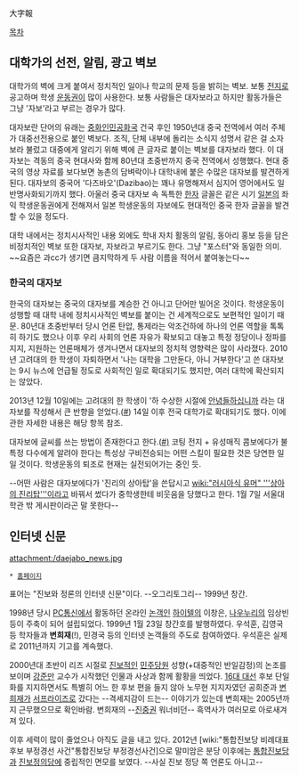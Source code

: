 大字報

[[목차]]
== 대학가의 선전, 알림, 광고 벽보 ==
대학가의 벽에 크게 붙여서 정치적인 일이나 학교의 문제 등을 밝히는 벽보. 보통 [[전지]]로 공고하며 학생 [[운동권]]이 많이 사용한다. 보통 사람들은 대자보라고 하지만 활동가들은 그냥 '자보'라고 부르는 경우가 많다.

대자보란 단어의 유래는 [[중화인민공화국]] 건국 후인 1950년대 중국 전역에서 여러 주체가 대중선전용으로 붙인 벽보다. 조직, 단체 내부에 돌리는 소식지 성명서 같은 걸 소자보라 불렀고 대중에게 알리기 위해 벽에 큰 글자로 붙이는 벽보를 대자보라 했다. 이 대자보는 격동의 중국 현대사와 함께 80년대 초중반까지 중국 전역에서 성행했다. 현대 중국의 영상 자료를 보다보면 농촌의 담벼락이나 대학내에 붙은 수많은 대자보를 발견하게 된다. 대자보의 중국어 '다즈바오'(Dazibao)는 꽤나 유명해져서 심지어 영어에서도 일반명사화되기까지 했다. 아울러 중국 대자보 속 독특한 [[한자]] 글꼴은 같은 시기 [[일본]]의 좌익 학생운동권에게 전해져서 일본 학생운동의 자보에도 현대적인 중국 한자 글꼴을 발견할 수 있을 정도다.

대학 내에서는 정치시사적인 내용 외에도 학내 자치 활동의 알림, 동아리 홍보 등을 담은 비정치적인 벽보 또한 대자보, 자보라고 부르기도 한다. 그냥 "포스터"와 동일한 의미.
~~요즘은 과cc가 생기면 큼지막하게 두 사람 이름을 적어서 붙여놓는다~~
=== 한국의 대자보 ===
한국의 대자보는 중국의 대자보를 계승한 건 아니고 단어만 빌어온 것이다. 학생운동이 성행할 때 대학 내에 정치시사적인 벽보를 붙이는 건 세계적으로도 보편적인 일이기 때문. 80년대 초중반부터 당시 언론 탄압, 통제라는 악조건하에 하나의 언론 역할을 톡톡히 하기도 했으나 이후 우리 사회의 언론 자유가 확보되고 대놓고 특정 정당이나 정파를 지지, 지원하는 언론매체가 생겨나면서 대자보의 정치적 영향력은 많이 사라졌다. 2010년 고려대의 한 학생이 자퇴하면서 '나는 대학을 그만둔다, 아니 거부한다'고 쓴 대자보는 9시 뉴스에 언급될 정도로 사회적인 일로 확대되기도 했지만, 여러 대학에 확산되지는 않았다.

2013년 12월 10일에는 고려대의 한 학생이 '하 수상한 시절에 [[안녕들하십니까]] 라는 대자보를 작성해서 큰 반향을 얻었다.([http://news.khan.co.kr/kh_news/khan_art_view.html?artid=201312121926141 #]) 14일 이후 전국 대학가로 확대되기도 했다. 이에 관한 자세한 내용은 해당 항목 참조.

대자보에 글씨를 쓰는 방법이 존재한다고 한다.([http://www.typemoon.net/bbs/board.php?bo_table=freeboard&wr_id=1026724 #)] 코팅 전지 + 유성매직 콤보에다가 불특정 다수에게 알려야 한다는 특성상 구비전승되는 어떤 스킬이 필요한 것은 당연한 일일 것이다. 학생운동의 퇴조로 현재는 실전되어가는 중인 듯.

--어떤 사람은 대자보에다가 '진리의 상아탑'을 쓴답시고 [[wiki:"러시아식 유머" '''상아의 진리탑''']]이라고 바꿔서 썼다가 중학생한테 비웃음을 당했다고 한다. 1월 7일 서울대 학관 밖 게시판이라곤 말 못한다--
== 인터넷 신문 ==
attachment:/daejabo_news.jpg

 * [http://jabo.co.kr/index.html 홈페이지]

표어는 "진보와 정론의 인터넷 신문"이다. --오그리토그리-- 1999년 창간.

1998년 당시 [[PC통신]]에서 활동하던 온라인 [[논객]]인 [[하이텔]]의 이창은, [[나우누리]]의 임상빈 등이 주축이 되어 설립되었다. 1999년 1월 23일 창간호를 발행하였다. 우석훈, 김영국 등 학자들과 '''변희재'''(!), 민경국 등의 인터넷 논객들의 주도로 참여하였다. 우석훈은 실제로 2011년까지 기고를 계속했다.

2000년대 초반이 리즈 시절로 [[진보]]적인 [[민주당]]원 성향(+대중적인 반일감정)의 논조를 보이며 [[강준만]] 교수가 시작했던 인물과 사상과 함께 활황을 띄었다. [[16대 대선]] 후보 단일화를 지지하면서도 특별히 어느 한 후보 편을 들지 않아 노무현 지지자였던 공희준과 [[변희재]]가 [[서프라이즈]]로 갔다는 --격세지감이 드는-- 이야기가 있는데 변희재는 2005년까지 근무했으므로 확인바람. 변희재의 --[[진중권]] 워너비던-- 흑역사가 여러모로 아로새겨져 있다.

이후 세력이 많이 줄었으나 아직도 글을 내고 있다. 2012년 [wiki:"통합진보당 비례대표 후보 부정경선 사건"통합진보당 부정경선사건]으로 말미암은 분당 이후에는 [[통합진보당]]과 [[진보정의당]]에 중립적인 면모를 보였다. --사실 진보 정당 쪽 언론도 아니고--

